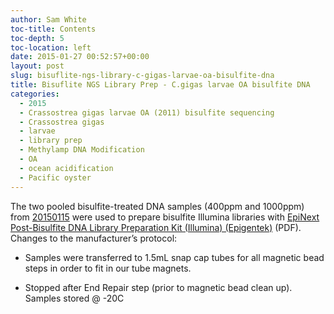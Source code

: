 ```yaml
---
author: Sam White
toc-title: Contents
toc-depth: 5
toc-location: left
date: 2015-01-27 00:52:57+00:00
layout: post
slug: bisuflite-ngs-library-c-gigas-larvae-oa-bisulfite-dna
title: Bisuflite NGS Library Prep - C.gigas larvae OA bisulfite DNA
categories:
  - 2015
  - Crassostrea gigas larvae OA (2011) bisulfite sequencing
  - Crassostrea gigas
  - larvae
  - library prep
  - Methylamp DNA Modification
  - OA
  - ocean acidification
  - Pacific oyster
---
```


The two pooled bisulfite-treated DNA samples (400ppm and 1000ppm) from [20150115](../2015-01-15-dna-bisulfite-conversion-c-gigas-larvae-oa-sheared-dna/index.qmd) were used to prepare bisulfite Illumina libraries with [EpiNext Post-Bisulfite DNA Library Preparation Kit (Illumina) (Epigentek)](https://github.com/sr320/LabDocs/blob/master/protocols/Commercial_Protocols/Epigentek_PostBisulfiteIlluminaLibraryPrep_P-1055.pdf) (PDF).  Changes to the manufacturer's protocol:




    
  * Samples were transferred to 1.5mL snap cap tubes for all magnetic bead steps in order to fit in our tube magnets.

    
  * Stopped after End Repair step (prior to magnetic bead clean up).  Samples stored @ -20C


